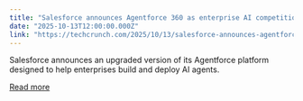 ```yaml
---
title: "Salesforce announces Agentforce 360 as enterprise AI competition heats up"
date: "2025-10-13T12:00:00.000Z"
link: "https://techcrunch.com/2025/10/13/salesforce-announces-agentforce-360-as-enterprise-ai-competition-heats-up/"
---
```


Salesforce announces an upgraded version of its Agentforce platform designed to help enterprises build and deploy AI agents. 

[Read more](https://techcrunch.com/2025/10/13/salesforce-announces-agentforce-360-as-enterprise-ai-competition-heats-up/)
